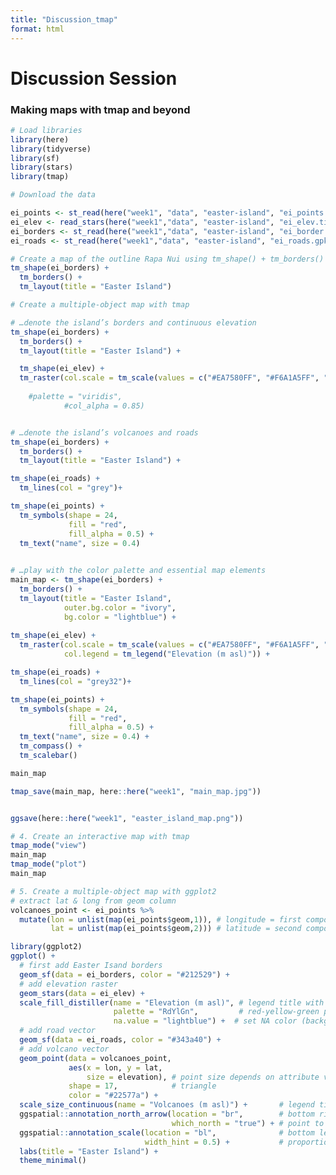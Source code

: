 ```yaml
---
title: "Discussion_tmap"
format: html
---
```


# Discussion Session 
### Making maps with tmap and beyond

```r
# Load libraries 
library(here)
library(tidyverse)
library(sf)
library(stars)
library(tmap)
```

```r
# Download the data 

ei_points <- st_read(here("week1", "data", "easter-island", "ei_points.gpkg")) %>%  filter(type == "volcano")
ei_elev <- read_stars(here("week1","data", "easter-island", "ei_elev.tif"))
ei_borders <- st_read(here("week1","data", "easter-island", "ei_border.gpkg"))
ei_roads <- st_read(here("week1","data", "easter-island", "ei_roads.gpkg"))
```

```r
# Create a map of the outline Rapa Nui using tm_shape() + tm_borders()
tm_shape(ei_borders) + 
  tm_borders() + 
  tm_layout(title = "Easter Island")
```

```r
# Create a multiple-object map with tmap

# …denote the island’s borders and continuous elevation
tm_shape(ei_borders) + 
  tm_borders() + 
  tm_layout(title = "Easter Island") + 

  tm_shape(ei_elev) +
  tm_raster(col.scale = tm_scale(values = c("#EA7580FF", "#F6A1A5FF", "#F8CD9CFF", "#1BB6AFFF", "#088BBEFF", "#172869FF")))
    
    #palette = "viridis", 
            #col_alpha = 0.85)


# …denote the island’s volcanoes and roads
tm_shape(ei_borders) + 
  tm_borders() + 
  tm_layout(title = "Easter Island") + 

tm_shape(ei_roads) + 
  tm_lines(col = "grey")+

tm_shape(ei_points) +
  tm_symbols(shape = 24, 
             fill = "red", 
             fill_alpha = 0.5) + 
  tm_text("name", size = 0.4)
  

# …play with the color palette and essential map elements
main_map <- tm_shape(ei_borders) + 
  tm_borders() + 
  tm_layout(title = "Easter Island", 
            outer.bg.color = "ivory", 
            bg.color = "lightblue") + 
  
tm_shape(ei_elev) +
  tm_raster(col.scale = tm_scale(values = c("#EA7580FF", "#F6A1A5FF", "#F8CD9CFF", "#1BB6AFFF", "#088BBEFF", "#172869FF")), 
            col.legend = tm_legend("Elevation (m asl)")) +

tm_shape(ei_roads) + 
  tm_lines(col = "grey32")+

tm_shape(ei_points) +
  tm_symbols(shape = 24, 
             fill = "red", 
             fill_alpha = 0.5) + 
  tm_text("name", size = 0.4) +
  tm_compass() + 
  tm_scalebar()

main_map

tmap_save(main_map, here::here("week1", "main_map.jpg"))


ggsave(here::here("week1", "easter_island_map.png"))


```


```r
# 4. Create an interactive map with tmap
tmap_mode("view")
main_map
tmap_mode("plot")
main_map

```

```r
# 5. Create a multiple-object map with ggplot2
# extract lat & long from geom column 
volcanoes_point <- ei_points %>%
  mutate(lon = unlist(map(ei_points$geom,1)), # longitude = first component (x)
         lat = unlist(map(ei_points$geom,2))) # latitude = second component (y)

library(ggplot2)
ggplot() +
  # first add Easter Isand borders
  geom_sf(data = ei_borders, color = "#212529") +
  # add elevation raster
  geom_stars(data = ei_elev) +
  scale_fill_distiller(name = "Elevation (m asl)", # legend title with units
                       palette = "RdYlGn",         # red-yellow-green palette (no need to reverse)
                       na.value = "lightblue") +  # set NA color (background ocean)
  # add road vector
  geom_sf(data = ei_roads, color = "#343a40") +
  # add volcano vector
  geom_point(data = volcanoes_point, 
             aes(x = lon, y = lat, 
                 size = elevation), # point size depends on attribute value
             shape = 17,            # triangle
             color = "#22577a") +
  scale_size_continuous(name = "Volcanoes (m asl)") +       # legend title with units
  ggspatial::annotation_north_arrow(location = "br",        # bottom right
                                    which_north = "true") + # point to north pole
  ggspatial::annotation_scale(location = "bl",              # bottom left
                              width_hint = 0.5) +           # proportion of map area the scalebar should occupy
  labs(title = "Easter Island") +
  theme_minimal()
```

